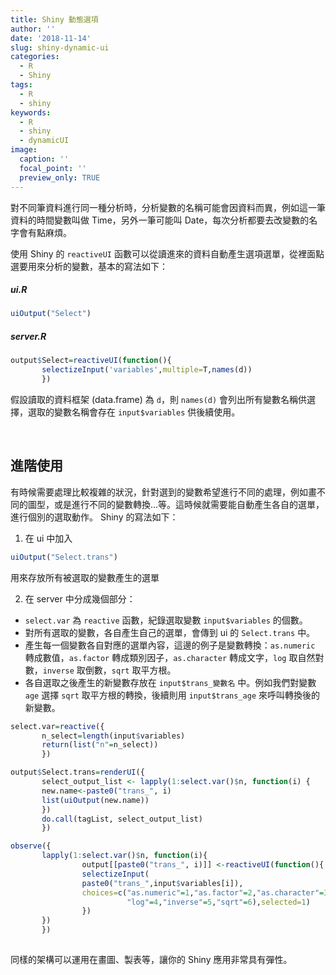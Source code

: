 ```yaml
---
title: Shiny 動態選項
author: ''
date: '2018-11-14'
slug: shiny-dynamic-ui
categories:
  - R
  - Shiny
tags:
  - R
  - shiny
keywords:
  - R
  - shiny
  - dynamicUI
image:
  caption: ''
  focal_point: ''
  preview_only: TRUE
---
```


對不同筆資料進行同一種分析時，分析變數的名稱可能會因資料而異，例如這一筆資料的時間變數叫做 Time，另外一筆可能叫 Date，每次分析都要去改變數的名字會有點麻煩。

使用 Shiny 的 `reactiveUI` 函數可以從讀進來的資料自動產生選項選單，從裡面點選要用來分析的變數，基本的寫法如下：

##### ui.R
```r
uiOutput("Select")
```

##### server.R
```r
output$Select=reactiveUI(function(){
       selectizeInput('variables',multiple=T,names(d))
       })
```

假設讀取的資料框架 (data.frame) 為 `d`，則 `names(d)` 會列出所有變數名稱供選擇，選取的變數名稱會存在 `input$variables` 供後續使用。

<br/>

## **進階使用**
有時候需要處理比較複雜的狀況，針對選到的變數希望進行不同的處理，例如畫不同的圖型，或是進行不同的變數轉換...等。這時候就需要能自動產生各自的選單，進行個別的選取動作。 Shiny 的寫法如下：

1. 在 ui 中加入
```r
uiOutput("Select.trans")
```
用來存放所有被選取的變數產生的選單


2. 在 server 中分成幾個部分：
+ `select.var` 為 `reactive` 函數，紀錄選取變數 `input$variables` 的個數。
+ 對所有選取的變數，各自產生自己的選單，會傳到 ui 的 `Select.trans` 中。
+ 產生每一個變數各自對應的選單內容，這邊的例子是變數轉換：`as.numeric` 轉成數值，`as.factor` 轉成類別因子，`as.character` 轉成文字，`log` 取自然對數，`inverse` 取倒數，`sqrt` 取平方根。
+ 各自選取之後產生的新變數存放在 `input$trans_變數名` 中。例如我們對變數 `age` 選擇 `sqrt` 取平方根的轉換，後續則用 `input$trans_age` 來呼叫轉換後的新變數。
```r
select.var=reactive({
       n_select=length(input$variables)
       return(list("n"=n_select))
       })

output$Select.trans=renderUI({
       select_output_list <- lapply(1:select.var()$n, function(i) {
       new.name<-paste0("trans_", i)
       list(uiOutput(new.name))
       })
       do.call(tagList, select_output_list)
       })

observe({
       lapply(1:select.var()$n, function(i){
                output[[paste0("trans_", i)]] <-reactiveUI(function(){
                selectizeInput(
                paste0("trans_",input$variables[i]),
                choices=c("as.numeric"=1,"as.factor"=2,"as.character"=3,
                          "log"=4,"inverse"=5,"sqrt"=6),selected=1)
                })
       })
       })
       
```

同樣的架構可以運用在畫圖、製表等，讓你的 Shiny 應用非常具有彈性。


